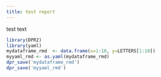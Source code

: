 ```yaml
---
title: test report
---
```

test text
```r
library(DPR2)
library(yaml)
mydataframe_rmd  <- data.frame(x=1:10, y=LETTERS[1:10])
myyaml_rmd <- as.yaml(mydataframe_rmd)
dpr_save('mydataframe_rmd')
dpr_save('myyaml_rmd')
```
